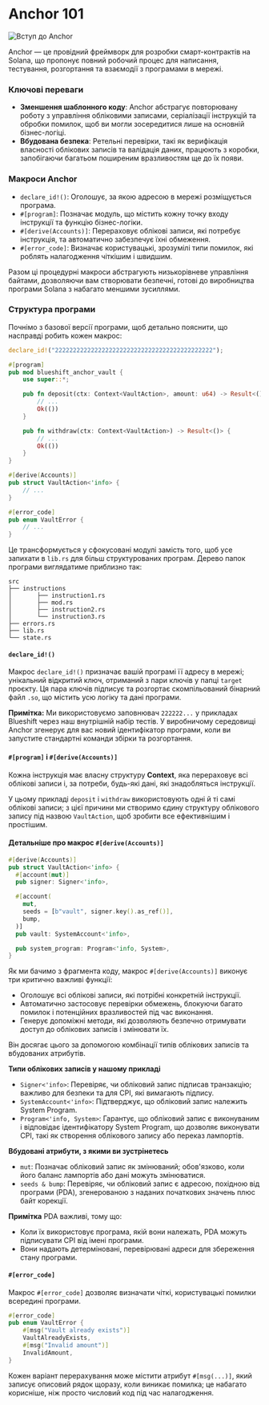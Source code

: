 
# Anchor 101

![Вступ до Anchor](/graphics/course-banners/anchor-for-dummies.png)

<ArticleSection name="What is Anchor" id="what-is-anchor" level="h2" />

Anchor — це провідний фреймворк для розробки смарт-контрактів на Solana, що пропонує повний робочий процес для написання, тестування, розгортання та взаємодії з програмами в мережі.

### Ключові переваги

- **Зменшення шаблонного коду**: Anchor абстрагує повторювану роботу з управління обліковими записами, серіалізації інструкцій та обробки помилок, щоб ви могли зосередитися лише на основній бізнес-логіці.
- **Вбудована безпека**: Ретельні перевірки, такі як верифікація власності облікових записів та валідація даних, працюють з коробки, запобігаючи багатьом поширеним вразливостям ще до їх появи.

### Макроси Anchor

- `declare_id!()`: Оголошує, за якою адресою в мережі розміщується програма.
- `#[program]`: Позначає модуль, що містить кожну точку входу інструкції та функцію бізнес-логіки.
- `#[derive(Accounts)]`: Перераховує облікові записи, які потребує інструкція, та автоматично забезпечує їхні обмеження.
- `#[error_code]`: Визначає користувацькі, зрозумілі типи помилок, які роблять налагодження чіткішим і швидшим.

Разом ці процедурні макроси абстрагують низькорівневе управління байтами, дозволяючи вам створювати безпечні, готові до виробництва програми Solana з набагато меншими зусиллями.

### Структура програми

Почнімо з базової версії програми, щоб детально пояснити, що насправді робить кожен макрос:

```rust
declare_id!("22222222222222222222222222222222222222222222");

#[program]
pub mod blueshift_anchor_vault {
    use super::*;

    pub fn deposit(ctx: Context<VaultAction>, amount: u64) -> Result<()> {
        // ...
        Ok(())
    }

    pub fn withdraw(ctx: Context<VaultAction>) -> Result<()> {
        // ...
        Ok(())
    }
}

#[derive(Accounts)]
pub struct VaultAction<'info> {
    // ...
}

#[error_code]
pub enum VaultError {
    // ...
}
```

Це трансформується у сфокусовані модулі замість того, щоб усе запихати в `lib.rs` для більш структурованих програм. Дерево папок програми виглядатиме приблизно так:

```
src
├── instructions
│       ├── instruction1.rs
│       ├── mod.rs
│       ├── instruction2.rs
│       └── instruction3.rs
├── errors.rs
├── lib.rs
└── state.rs
```

#### `declare_id!()`

Макрос `declare_id!()` призначає вашій програмі її адресу в мережі; унікальний відкритий ключ, отриманий з пари ключів у папці `target` проєкту. Ця пара ключів підписує та розгортає скомпільований бінарний файл `.so`, що містить усю логіку та дані програми.

**Примітка:** Ми використовуємо заповнювач `222222...` у прикладах Blueshift через наш внутрішній набір тестів. У виробничому середовищі Anchor згенерує для вас новий ідентифікатор програми, коли ви запустите стандартні команди збірки та розгортання.

#### `#[program]` і `#[derive(Accounts)]`

Кожна інструкція має власну структуру **Context**, яка перераховує всі облікові записи і, за потреби, будь-які дані, які знадобляться інструкції.

У цьому прикладі `deposit` і `withdraw` використовують одні й ті самі облікові записи; з цієї причини ми створимо єдину структуру облікового запису під назвою `VaultAction`, щоб зробити все ефективнішим і простішим.

#### Детальніше про макрос `#[derive(Accounts)]`

```rust
#[derive(Accounts)]
pub struct VaultAction<'info> {
  #[account(mut)]
  pub signer: Signer<'info>,

  #[account(
    mut,
    seeds = [b"vault", signer.key().as_ref()],
    bump,
  )]
  pub vault: SystemAccount<'info>,

  pub system_program: Program<'info, System>,
}
```

Як ми бачимо з фрагмента коду, макрос `#[derive(Accounts)]` виконує три критично важливі функції:
- Оголошує всі облікові записи, які потрібні конкретній інструкції.
- Автоматично застосовує перевірки обмежень, блокуючи багато помилок і потенційних вразливостей під час виконання.
- Генерує допоміжні методи, які дозволяють безпечно отримувати доступ до облікових записів і змінювати їх.

Він досягає цього за допомогою комбінації типів облікових записів та вбудованих атрибутів.

**Типи облікових записів у нашому прикладі**
- `Signer<'info>`: Перевіряє, чи обліковий запис підписав транзакцію; важливо для безпеки та для CPI, які вимагають підпису.
- `SystemAccount<'info>`: Підтверджує, що обліковий запис належить System Program.
- `Program<'info, System>`: Гарантує, що обліковий запис є виконуваним і відповідає ідентифікатору System Program, що дозволяє виконувати CPI, такі як створення облікового запису або переказ лампортів.

**Вбудовані атрибути, з якими ви зустрінетесь**
- `mut`: Позначає обліковий запис як змінюваний; обов'язково, коли його баланс лампортів або дані можуть змінюватися.
- `seeds & bump`: Перевіряє, чи обліковий запис є адресою, похідною від програми (PDA), згенерованою з наданих початкових значень плюс байт корекції.

**Примітка** PDA важливі, тому що:
- Коли їх використовує програма, якій вони належать, PDA можуть підписувати CPI від імені програми.
- Вони надають детерміновані, перевірювані адреси для збереження стану програми.

#### `#[error_code]`

Макрос `#[error_code]` дозволяє визначати чіткі, користувацькі помилки всередині програми.

```rust
#[error_code]
pub enum VaultError {
    #[msg("Vault already exists")]
    VaultAlreadyExists,
    #[msg("Invalid amount")]
    InvalidAmount,
}
```

Кожен варіант перерахування може містити атрибут `#[msg(...)]`, який записує описовий рядок щоразу, коли виникає помилка; це набагато корисніше, ніж просто числовий код під час налагодження.
